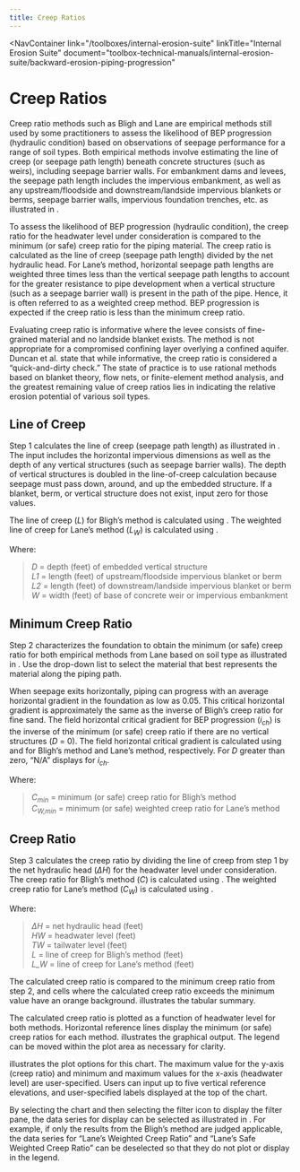```yaml
---
title: Creep Ratios
---
```



<NavContainer 
  link="/toolboxes/internal-erosion-suite"
  linkTitle="Internal Erosion Suite" 
  document="toolbox-technical-manuals/internal-erosion-suite/backward-erosion-piping-progression"
></NavContainer>

# Creep Ratios

Creep ratio methods such as Bligh <Citation citationKey="Bligh1910"/> and
Lane <Citation citationKey="Lane1935"/> are empirical methods still used by some practitioners to
assess the likelihood of BEP progression (hydraulic condition) based on observations of seepage performance for a range of soil types.
Both empirical methods involve estimating the line of creep (or seepage path length) beneath concrete structures (such as weirs),
including seepage barrier walls. For embankment dams and levees, the seepage path length includes the impervious embankment, as well
as any upstream/floodside and downstream/landside impervious blankets or berms, seepage barrier walls, impervious foundation trenches,
etc. as illustrated in <FigReference figKey="creep-geometry"/>.

<Figure 
figKey="creep-geometry" 
src="figures/toolbox-technical-manuals/backward-erosion-piping-progression/figure57.png" 
alt="Levee geometry for line-of-creep methods." 
caption="Levee geometry for line-of-creep methods."></Figure>

To assess the likelihood of BEP progression (hydraulic condition), the creep ratio for the headwater level under consideration is compared
to the minimum (or safe) creep ratio for the piping material. The creep ratio is calculated as the line of creep (seepage path length)
divided by the net hydraulic head. For Lane’s method, horizontal seepage path lengths are weighted three times less than the vertical seepage
path lengths to account for the greater resistance to pipe development when a vertical structure (such as a seepage barrier wall) is present
in the path of the pipe. Hence, it is often referred to as a weighted creep method. BEP progression is expected if the creep ratio is less
than the minimum creep ratio.

Evaluating creep ratio is informative where the levee consists of fine-grained material and no landside blanket exists. The method is not
appropriate for a compromised confining layer overlying a confined aquifer. Duncan et al. <Citation citationKey="Duncan2011"/>
state that while informative, the creep ratio is considered a “quick-and-dirty check.” The state of practice is to use rational methods
based on blanket theory, flow nets, or finite-element method analysis, and the greatest remaining value of creep ratios lies in indicating
the relative erosion potential of various soil types.

## Line of Creep

Step 1 calculates the line of creep (seepage path length) as illustrated in <FigReference figKey="creep-input"/>. The
input includes the horizontal impervious dimensions as well as the depth of any vertical structures (such as seepage barrier walls). The
depth of vertical structures is doubled in the line-of-creep calculation because seepage must pass down, around, and up the embedded structure.
If a blanket, berm, or vertical structure does not exist, input zero for those values.

The line of creep (_L_) for Bligh’s method is calculated using <EquationReference equationKey="L" />. The
weighted line of creep for Lane’s method (_L<sub>W</sub>_) is calculated using <EquationReference equationKey="L-W" />.

<Equation equationKey="L" equation="L = L_1 + W + L_2 + 2D" />

<Equation equationKey="L-W" equation="L_W = \frac{L_1 + W + L_2}{3} + 2D" />

Where:

> _D_ = depth (feet) of embedded vertical structure  
> _L1_ = length (feet) of upstream/floodside impervious blanket or berm  
> _L2_ = length (feet) of downstream/landside impervious blanket or berm  
> _W_ = width (feet) of base of concrete weir or impervious embankment

<Figure 
figKey="creep-input" 
src="figures/toolbox-technical-manuals/backward-erosion-piping-progression/figure58.png" 
alt="Step 1 of Creep Ratios worksheet: Line-of-creep input." 
caption="Step 1 of Creep Ratios worksheet: Line-of-creep input."></Figure>

## Minimum Creep Ratio

Step 2 characterizes the foundation to obtain the minimum (or safe) creep ratio for both empirical methods from
Lane <Citation citationKey="Lane1935"/> based on soil type as illustrated
in <FigReference figKey="creep-material-input"/>. Use the drop-down list to select the material that best represents
the material along the piping path.

<Figure 
figKey="creep-material-input" 
src="figures/toolbox-technical-manuals/backward-erosion-piping-progression/figure59.png" 
alt="Step 2 of Creep Ratios worksheet: Material input." 
caption="Step 2 of Creep Ratios worksheet: Material input."></Figure>

When seepage exits horizontally, piping can progress with an average horizontal gradient in the foundation as low as 0.05. This critical
horizontal gradient is approximately the same as the inverse of Bligh’s creep ratio for fine sand. The field horizontal critical gradient
for BEP progression (_i<sub>ch</sub>_) is the inverse of the minimum (or safe) creep ratio if there are no vertical structures (_D_ = 0). The
field horizontal critical gradient is calculated using <EquationReference equationKey="i-ch-bligh" />
and <EquationReference equationKey="i-ch-lane" /> for Bligh’s method and Lane’s method, respectively. For _D_ greater
than zero, “N/A” displays for _i<sub>ch</sub>_.

<Equation equationKey="i-ch-bligh" equation="i_{ch} = \frac{1}{C_{min}}" />

<Equation equationKey="i-ch-lane" equation="i_{ch} = \frac{1}{C_{W,min}}" />

Where:

> _C<sub>min</sub>_ = minimum (or safe) creep ratio for Bligh’s method  
> _C<sub>W,min</sub>_ = minimum (or safe) weighted creep ratio for Lane’s method

## Creep Ratio

Step 3 calculates the creep ratio by dividing the line of creep from step 1 by the net hydraulic head (_ΔH_) for the headwater level under
consideration. The creep ratio for Bligh’s method (_C_) is calculated using <EquationReference equationKey="C" />.
The weighted creep ratio for Lane’s method (_C<sub>W</sub>_) is calculated using <EquationReference equationKey="C-W" />.

<Equation equationKey="C" equation="i_{ch} = \frac{1}{C_{W,min}}" />

<Equation equationKey="C-W" equation="i_{ch} = \frac{1}{C_{W,min}}" />

Where:

> _ΔH_ = net hydraulic head (feet)  
> _HW_ = headwater level (feet)  
> _TW_ = tailwater level (feet)  
> _L_ = line of creep for Bligh’s method (feet)  
> _L_W_ = line of creep for Lane’s method (feet)

The calculated creep ratio is compared to the minimum creep ratio from step 2, and cells where the calculated creep ratio exceeds the
minimum value have an orange background. <FigReference figKey="creep-deterministic-tabular-output"/> illustrates the
tabular summary.

<Figure 
figKey="creep-deterministic-tabular-output" 
src="figures/toolbox-technical-manuals/backward-erosion-piping-progression/figure60.png" 
alt="Step 3 of Creep Ratios worksheet: Deterministic tabular output." 
caption="Step 3 of Creep Ratios worksheet: Deterministic tabular output."></Figure>

The calculated creep ratio is plotted as a function of headwater level for both methods. Horizontal reference lines display the minimum
(or safe) creep ratios for each method. <FigReference figKey="creep-deterministic-graphical-output"/> illustrates the
graphical output. The legend can be moved within the plot area as necessary for clarity.

<Figure 
figKey="creep-deterministic-graphical-output" 
src="figures/toolbox-technical-manuals/backward-erosion-piping-progression/figure61.png" 
alt="Step 3 of Creep Ratios worksheet: Deterministic graphical output." 
caption="Step 3 of Creep Ratios worksheet: Deterministic graphical output."></Figure>

<FigReference figKey="creep-deterministic-plot options"/> illustrates the plot options for this chart. The maximum 
value for the y-axis (creep ratio) and minimum and maximum values for the x-axis (headwater level) are user-specified. Users can input 
up to five vertical reference elevations, and user-specified labels displayed at the top of the chart.

<Figure 
figKey="creep-deterministic-plot options" 
src="figures/toolbox-technical-manuals/backward-erosion-piping-progression/figure62.png" 
alt="Step 3 of Creep Ratios worksheet: Plot options for deterministic graphical output." 
caption="Step 3 of Creep Ratios worksheet: Plot options for deterministic graphical output." ></Figure>

By selecting the chart and then selecting the filter icon to display the filter pane, the data series for display can be selected as
illustrated in <FigReference figKey="creep-deterministic-filtering"/>. For example, if only the results from the Bligh’s
method are judged applicable, the data series for “Lane’s Weighted Creep Ratio” and “Lane’s Safe Weighted Creep Ratio” can be deselected
so that they do not plot or display in the legend.

<Figure 
figKey="creep-deterministic-filtering" 
src="figures/toolbox-technical-manuals/backward-erosion-piping-progression/figure63.png" 
alt="Step 3 of Creep Ratios worksheet: Filtering data." 
caption="Step 3 of Creep Ratios worksheet: Filtering data." ></Figure>

<CitationFootnote />
